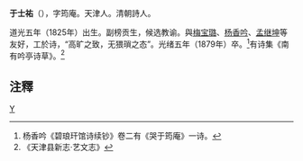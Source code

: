 '''于士祐'''（{{bd|1825年||1879年}}），字筠庵。天津人。清朝詩人。

道光五年（1825年）出生。副榜贡生，候选教谕。與[[梅宝璐|梅宝璐]]、[[杨香吟|杨香吟]]、[[孟继坤|孟继坤]]等友好，工於诗，“高旷之致，无猥瑣之态”。光绪五年（1879年）卒。<ref>杨香吟《碧琅玕馆诗续钞》卷二有《哭于筠庵》一诗。</ref>有诗集《南有吟亭诗草》。<ref>《天津县新志·艺文志》</ref>

==注釋==
{{reflist}}
[[category:清朝詩人|Y]]
{{清朝人物小作品}}